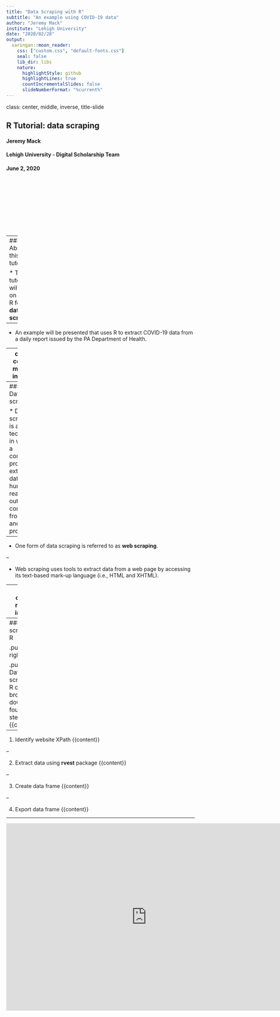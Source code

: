 ```yaml
---
title: "Data Scraping with R"
subtitle: "An example using COVID-19 data"
author: "Jeremy Mack"
institute: "Lehigh University"
date: "2020/02/28"
output:
  xaringan::moon_reader:
    css: ["custom.css", "default-fonts.css"]
    seal: false
    lib_dir: libs
    nature:
      highlightStyle: github
      highlightLines: true
      countIncrementalSlides: false
      slideNumberFormat: "%current%"
---
```

class: center, middle, inverse, title-slide

## R Tutorial: data scraping
#### Jeremy Mack
#### Lehigh University - Digital Scholarship Team
#### June 2, 2020
<br/><br/>
<br/><br/>
<br/><br/>
<br/><br/>

---
### About this tutorial

 * This tutorial will focus on using R for **data scraping**.
 
--
 
 * An example will be presented that uses R to extract COVID-19 data from a daily report issued by the PA Department of Health.
 
---
class: center, middle, inverse

#### What is data scraping?
<br/><br/>
<br/><br/>
<br/><br/>
<br/><br/>
<br/><br/>
<br/><br/>

---
#### Data scraping

 * Data scraping is a technique in which a computer program extracts data from human-readable output coming from another program.
 
--

 * One form of data scraping is referred to as **web scraping**.

--
 
 * Web scraping uses tools to extract data from a web page by accessing its text-based mark-up language (i.e., HTML and XHTML).

---
class: center, middle, inverse

#### Data scraping in R
<br/><br/>
<br/><br/>
<br/><br/>
<br/><br/>
<br/><br/>
<br/><br/>

---
#### Data scraping in R

.pull-right2[
<center><img src="./images/rvest.png" alt="RStudio" height=350/></center>]

.pull-left2[
Data scraping in R can be broken down into four basic steps:
{{content}}]

--

 1. Identify website XPath
 {{content}}
 
--

 2. Extract data using **rvest** package
 {{content}}
 
--
 
 3. Create data frame
 {{content}}
 
--
  
 4. Export data frame
 {{content}}
 
---

<iframe width="750" height="500" src="https://www.youtube.com/embed/KAqxWsE29_c?VQ=HD1080" frameborder="0" allow="accelerometer; autoplay; encrypted-media; gyroscope; picture-in-picture" allowfullscreen></iframe>
